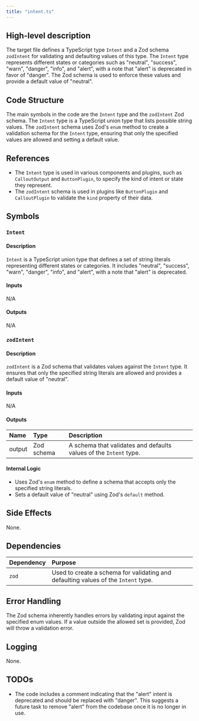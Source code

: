 ```yaml
---
title: "intent.ts"
---
```


## High-level description

The target file defines a TypeScript type `Intent` and a Zod schema `zodIntent` for validating and defaulting values of this type. The `Intent` type represents different states or categories such as "neutral", "success", "warn", "danger", "info", and "alert", with a note that "alert" is deprecated in favor of "danger". The Zod schema is used to enforce these values and provide a default value of "neutral".

## Code Structure

The main symbols in the code are the `Intent` type and the `zodIntent` Zod schema. The `Intent` type is a TypeScript union type that lists possible string values. The `zodIntent` schema uses Zod's `enum` method to create a validation schema for the `Intent` type, ensuring that only the specified values are allowed and setting a default value.

## References

- The `Intent` type is used in various components and plugins, such as `CalloutOutput` and `ButtonPlugin`, to specify the kind of intent or state they represent.
- The `zodIntent` schema is used in plugins like `ButtonPlugin` and `CalloutPlugin` to validate the `kind` property of their data.

## Symbols

### `Intent`
#### Description
`Intent` is a TypeScript union type that defines a set of string literals representing different states or categories. It includes "neutral", "success", "warn", "danger", "info", and "alert", with a note that "alert" is deprecated.

#### Inputs
N/A

#### Outputs
N/A

### `zodIntent`
#### Description
`zodIntent` is a Zod schema that validates values against the `Intent` type. It ensures that only the specified string literals are allowed and provides a default value of "neutral".

#### Inputs
N/A

#### Outputs
| Name | Type | Description |
|:-----|:-----|:------------|
| output | Zod schema | A schema that validates and defaults values of the `Intent` type. |

#### Internal Logic
- Uses Zod's `enum` method to define a schema that accepts only the specified string literals.
- Sets a default value of "neutral" using Zod's `default` method.

## Side Effects
None.

## Dependencies

| Dependency | Purpose |
|:-----------|:--------|
| `zod` | Used to create a schema for validating and defaulting values of the `Intent` type. |

## Error Handling
The Zod schema inherently handles errors by validating input against the specified enum values. If a value outside the allowed set is provided, Zod will throw a validation error.

## Logging
None.

## TODOs
- The code includes a comment indicating that the "alert" intent is deprecated and should be replaced with "danger". This suggests a future task to remove "alert" from the codebase once it is no longer in use.